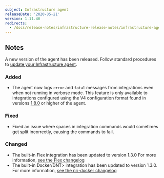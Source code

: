```yaml
---
subject: Infrastructure agent
releaseDate: '2020-05-21'
version: 1.11.40
redirects:
  - /docs/release-notes/infrastructure-release-notes/infrastructure-agent-release-notes/new-relic-infrastructure-agent-11140-0
---
```


## Notes

A new version of the agent has been released. Follow standard procedures to [update your Infrastructure agent](/docs/infrastructure/new-relic-infrastructure/installation/update-infrastructure-agent).

### Added

* The agent now logs `error` and `fatal` messages from integrations even when not running in verbose mode. This feature is only available to integrations configured using the V4 configuration format found in versions [1.8.0](https://docs.newrelic.com/docs/release-notes/infrastructure-release-notes/infrastructure-agent-release-notes/new-relic-infrastructure-agent-180) or higher of the agent.

### Fixed

* Fixed an issue where spaces in integration commands would sometimes get split incorrectly, causing the commands to fail.

### Changed

* The built-in Flex integration has been updated to version 1.3.0 For more information, [see the Flex changelog](https://github.com/newrelic/nri-flex/releases)
* The built-in <DNT>Docker/DNT> integration has been updated to version 1.3.0. For more information, [see the nri-docker changelog](https://github.com/newrelic/nri-docker/releases)
